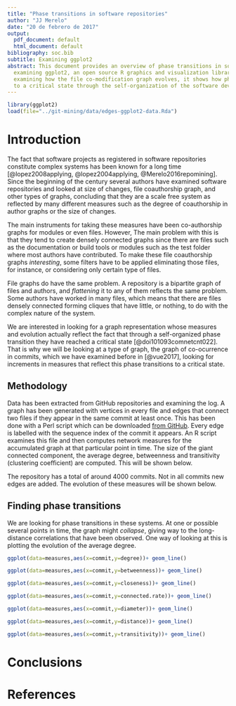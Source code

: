 ```yaml
---
title: "Phase transitions in software repositories"
author: "JJ Merelo"
date: "20 de febrero de 2017"
output:
  pdf_document: default
  html_document: default
bibliography: soc.bib
subtitle: Examining ggplot2
abstract: This document provides an overview of phase transitions in sofware repositories
  examining ggplot2, an open source R graphics and visualization library in active development. By
  examining how the file co-modification graph evolves, it shows how phase transitions take the repository
  to a critical state through the self-organization of the software developers, since there is no central authority that organizes it. 
---
```


```r
library(ggplot2)
load(file="../git-mining/data/edges-ggplot2-data.Rda")
```

# Introduction

The fact that software projects as registered in software repositories constitute complex systems has been known for a long time [@lopez2008applying, @lopez2004applying, @Merelo2016repomining]. Since the beginning of the century several authors have examined software repositories and looked at size of changes, file coauthorship graph, and other types of graphs, concluding that they are a scale free system as reflected by many different measures such as the degree of coauthorship in author graphs or the size of changes.

The main instruments for taking these measures have been co-authorship graphs for modules or even files. However, The main problem with this is that they tend to create densely connected graphs since there are files such as the documentation or build tools or modules such as the test folder where most authors have contributed. To make these file coauthorship graphs *interesting*, some filters have to be applied eliminating those files, for instance, or considering only certain type of files. 

File graphs do have the same problem. A repository is a bipartite graph of files and authors, and *flattening* it to any of them reflects the same problem. Some authors have worked in many files, which means that there are files densely connected forming cliques that have little, or nothing, to do with the complex nature of the system.

We are interested in looking for a graph representation whose measures and evolution actually reflect the fact that through a self-organized phase transition they have reached a critical state [@doi101093comnetcnt022]. That is why we will be looking at a type of graph, the graph of co-ocurrence in commits, which we have examined before in [@vue2017], looking for increments in measures that reflect this phase transitions to a critical state. 

## Methodology

Data has been extracted from GitHub repositories and examining the log. A graph has been generated with vertices in every file and edges that connect two files if they appear in the same commit at least once. This has been done with a Perl script which can be downloaded [from GitHub](http://github.com/JJ/git-mining). Every edge is labelled with the sequence index of the commit it appears. An R script examines this file and then computes network measures for the accumulated graph at that particular point in time. The size of the giant connected component, the average degree, betweenness and transitivity (clustering coefficient) are computed. This will be shown below. 

The repository has a total of around 4000 commits. Not in all commits new edges are added. The evolution of these measures will be shown below.

## Finding phase transitions 

We are looking for phase transitions in these systems. At one or possible several points in time, the graph might *collapse*, giving way to the long-distance correlations that have been observed. One way of looking at this is plotting the evolution of the average degree.

```r
ggplot(data=measures,aes(x=commit,y=degree))+ geom_line()
```

```r
ggplot(data=measures,aes(x=commit,y=betweenness))+ geom_line()
```

```r
ggplot(data=measures,aes(x=commit,y=closeness))+ geom_line()
```

```r
ggplot(data=measures,aes(x=commit,y=connected.rate))+ geom_line()
```

```r
ggplot(data=measures,aes(x=commit,y=diameter))+ geom_line()
```

```r
ggplot(data=measures,aes(x=commit,y=distance))+ geom_line()
```

```r
ggplot(data=measures,aes(x=commit,y=transitivity))+ geom_line()
```


# Conclusions



# References
